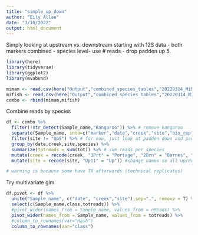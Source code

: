 ```yaml
---
title: "simple_up_down"
author: "Eily Allan"
date: "3/10/2022"
output: html_document
---
```


Simply looking at upstream vs. downstream starting with 12S data - both markers combined - species level- use # reads - drop padden up 5.

```r
library(here)
library(tidyverse)
library(ggplot2)
library(mvabund)

mimam <- read.csv(here("Output","combined_species_tables","20220314_MiMammal.csv"))
mifish <- read.csv(here("Output","combined_species_tables","20220314_MiFish.csv"))
combo <- rbind(mimam,mifish)
```

Combine reads by species 

```r
df <- combo %>% 
  filter(!str_detect(Sample_name,"Kangaroo")) %>% # remove kangaroo 
  separate(Sample_name, into=c("marker","date","creek","site","bio_rep"), remove = TRUE) %>%  # separate sample names 
  filter(site != "Up5") %>% # for now, just look at padden down and padden up 11 (drop padden up 5)
  group_by(date,creek,site,species) %>% 
  summarize(totreads = sum(tot)) %>% # sum reads per species
  mutate(creek = recode(creek, "1Prt" = "Portage", "2Brn" = "Barnes", "3Chk" = "Chuckanut", "4Pad" = "Padden", "5Sqm" = "Squalicum")) %>% 
  mutate(site = recode(site, "Up11" = "Up")) #change names so all up/down

# warning is because some have TR afterwards (technical replicates)
```

Try multivariate glm 

```r
df.pivot <- df %>% 
  unite("Sample_name", c("date", "creek","site"),sep=".", remove = T) %>%  
  select(c(Sample_name,class,totreads)) %>% 
  #pivot_wider(names_from = Sample_name, values_from = nReads) %>%
  pivot_wider(names_from = Sample_name, values_from = totreads) %>% 
  #column_to_rownames(var="Hash")
  column_to_rownames(var="class")

```
